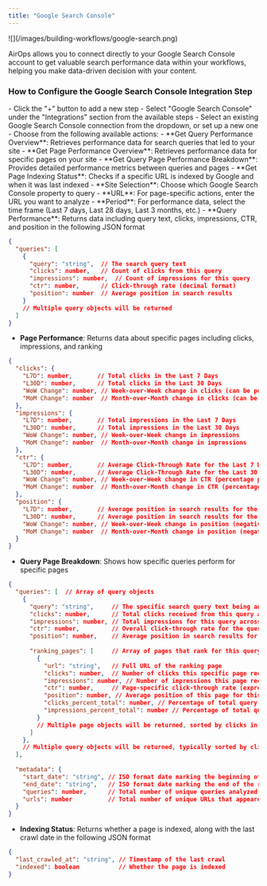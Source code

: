 ```yaml
---
title: "Google Search Console"
---
```


<Frame>
![](/images/building-workflows/google-search.png)
</Frame>

AirOps allows you to connect directly to your Google Search Console account to get valuable search performance data within your workflows, helping you make data-driven decision with your content.

### How to Configure the Google Search Console Integration Step

<Steps>
<Step title="Add the step to your workflow">
	- Click the "+" button to add a new step
	- Select "Google Search Console" under the "Integrations" section from the available steps
</Step>
<Step title="Authentication">
	- Select an existing Google Search Console connection from the dropdown, or set up a new one
</Step>
<Step title="Action Type">
	- Choose from the following available actions:
		- **Get Query Performance Overview**: Retrieves performance data for search queries that led to your site
		- **Get Page Performance Overview**: Retrieves performance data for specific pages on your site
		- **Get Query Page Performance Breakdown**: Provides detailed performance metrics between queries and pages
		- **Get Page Indexing Status**: Checks if a specific URL is indexed by Google and when it was last indexed
</Step>
<Step title="Configure action-specific parameters">
	- **Site Selection**: Choose which Google Search Console property to query
	- **URL**: For page-specific actions, enter the URL you want to analyze
	- **Period**: For performance data, select the time frame (Last 7 days, Last 28 days, Last 3 months, etc.)
</Step>
<Step title="Output formats vary by action type">
	- **Query Performance**: Returns data including query text, clicks, impressions, CTR, and position in the following JSON format
</Step>
</Steps>

```json
{
  "queries": [
    {
      "query": "string",  // The search query text
      "clicks": number,   // Count of clicks from this query
      "impressions": number,  // Count of impressions for this query
      "ctr": number,      // Click-through rate (decimal format)
      "position": number  // Average position in search results
    }
    // Multiple query objects will be returned
  ]
}
```

- **Page Performance**: Returns data about specific pages including clicks, impressions, and ranking

```json expandable
{
  "clicks": {
    "L7D": number,       // Total clicks in the Last 7 Days
    "L30D": number,      // Total clicks in the Last 30 Days
    "WoW Change": number, // Week-over-Week change in clicks (can be positive or negative)
    "MoM Change": number  // Month-over-Month change in clicks (can be positive or negative)
  },
  "impressions": {
    "L7D": number,       // Total impressions in the Last 7 Days
    "L30D": number,      // Total impressions in the Last 30 Days
    "WoW Change": number, // Week-over-Week change in impressions
    "MoM Change": number  // Month-over-Month change in impressions
  },
  "ctr": {
    "L7D": number,       // Average Click-Through Rate for the Last 7 Days (expressed as percentage)
    "L30D": number,      // Average Click-Through Rate for the Last 30 Days (expressed as percentage)
    "WoW Change": number, // Week-over-Week change in CTR (percentage points)
    "MoM Change": number  // Month-over-Month change in CTR (percentage points)
  },
  "position": {
    "L7D": number,       // Average position in search results for the Last 7 Days
    "L30D": number,      // Average position in search results for the Last 30 Days
    "WoW Change": number, // Week-over-Week change in position (negative change is improvement)
    "MoM Change": number  // Month-over-Month change in position (negative change is improvement)
  }
}
```

- **Query Page Breakdown**: Shows how specific queries perform for specific pages

```json expandable
{
  "queries": [  // Array of query objects
    {
      "query": "string",     // The specific search query text being analyzed
      "clicks": number,      // Total clicks received from this query across all pages
      "impressions": number, // Total impressions for this query across all pages
      "ctr": number,         // Overall click-through rate for the query (expressed as percentage)
      "position": number,    // Average position in search results for this query
      
      "ranking_pages": [     // Array of pages that rank for this query
        {
          "url": "string",   // Full URL of the ranking page
          "clicks": number,  // Number of clicks this specific page received for this query
          "impressions": number, // Number of impressions this page received for this query
          "ctr": number,     // Page-specific click-through rate (expressed as decimal)
          "position": number, // Average position of this page for this query
          "clicks_percent_total": number, // Percentage of total query clicks going to this page
          "impressions_percent_total": number // Percentage of total query impressions going to this page
        }
        // Multiple page objects will be returned, sorted by clicks in descending order
      ]
    },
    // Multiple query objects will be returned, typically sorted by clicks in descending order
  ],
  
  "metadata": {
    "start_date": "string", // ISO format date marking the beginning of the reporting period
    "end_date": "string",   // ISO format date marking the end of the reporting period
    "queries": number,      // Total number of unique queries analyzed in this report
    "urls": number          // Total number of unique URLs that appeared in search results
  }
}
```

- **Indexing Status**: Returns whether a page is indexed, along with the last crawl date in the following JSON format

```json
{
  "last_crawled_at": "string", // Timestamp of the last crawl
  "indexed": boolean           // Whether the page is indexed
}
```
